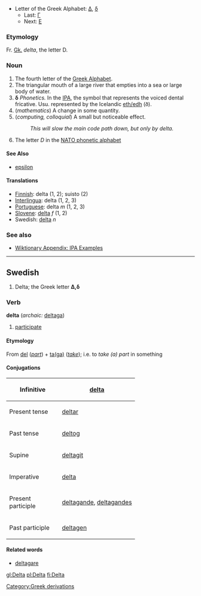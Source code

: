 *Letter of the Greek Alphabet: [[Δ]], [[δ]]
**Last: [[gamma|&#915;]]
**Next: [[epsilon|&#917;]]

=== Etymology ===
Fr. [[Greek|Gk.]] ''delta'', the letter D.

=== Noun ===
#The fourth letter of the [[w:Greek alphabet|Greek Alphabet]].
#The triangular mouth of a large river that empties into a sea or large body of water.
#'''&#948;''' ''Phonetics.'' In the [[International Phonetic Alphabet|IPA]], the symbol that represents the voiced dental fricative. Usu. represented by the Icelandic [[eth|eth/edh]] (ð).
# (''mathematics'') A change in some quantity.
# (''computing, colloquial'') A small but noticeable effect.
#: ''This will slow the main code path down, but only by delta.''
# The letter ''D'' in the [[NATO phonetic alphabet]]

====See Also====
*[[epsilon]]

==== Translations ====

*[[Finnish]]: delta (1, 2); suisto (2)
*[[Interlingua]]: delta (1, 2, 3)
*[[Portuguese]]: delta ''m'' (1, 2, 3)
*[[Slovene]]: [[delta]] ''f'' (1, 2)
*Swedish: [[delta#Swedish|delta]] ''n''

=== See also ===
*[[Wiktionary Appendix:IPA Examples|Wiktionary Appendix: IPA Examples]]


----
==Swedish==
#Delta; the Greek letter '''Δ,δ'''
===Verb===
'''delta''' (''archaic:'' [[deltaga]])
#[[participate]]
====Etymology====
From [[del]] (''[[part]]'') + [[ta|ta(ga)]] (''[[take]]''); i.e. to ''take (a) part'' in something
====Conjugations====
{| border=1 cellspacing=0
|- align=center
! width=125 bgcolor="#FFFFF0" | Infinitive
| [[delta]]
|- align=center
! width=125 bgcolor="#FFFFF0" | Present tense
| [[deltar]]
|- align=center
! width=125 bgcolor="#FFFFF0" | Past tense
| [[deltog]]
|- align=center
! width=125 bgcolor="#FFFFF0" | Supine
| [[deltagit]]
|- align=center
! width=125 bgcolor="#FFFFF0" | Imperative
| [[delta]]
|- align=center
! width=125 bgcolor="#FFFFF0" | Present participle
| colspan=2 | [[deltagande]], [[deltagandes]]
|- align=center
! width=125 bgcolor="#FFFFF0" | Past participle
| colspan=2 | [[deltagen]]
|}

====Related words====
*[[deltagare]]


[[Category:Greek derivations]]

[[gl:Delta]]
[[pl:Delta]]
[[fi:Delta]]